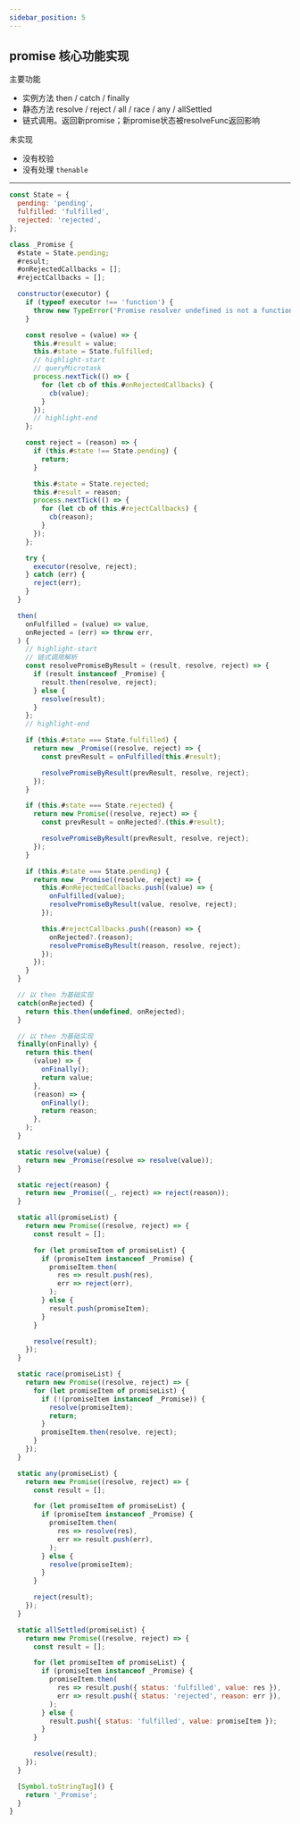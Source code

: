 ```yaml
---
sidebar_position: 5
---
```


## promise 核心功能实现

主要功能

- 实例方法 then / catch / finally
- 静态方法 resolve / reject / all / race / any / allSettled
- 链式调用。返回新promise；新promise状态被resolveFunc返回影响

未实现

- 没有校验
- 没有处理 `thenable`

---

```javascript title="javascript" showLineNumbers
const State = {
  pending: 'pending',
  fulfilled: 'fulfilled',
  rejected: 'rejected',
};

class _Promise {
  #state = State.pending;
  #result;
  #onRejectedCallbacks = [];
  #rejectCallbacks = [];

  constructor(executor) {
    if (typeof executor !== 'function') {
      throw new TypeError('Promise resolver undefined is not a function');
    }

    const resolve = (value) => {
      this.#result = value;
      this.#state = State.fulfilled;
      // highlight-start
      // queryMicrotask
      process.nextTick(() => {
        for (let cb of this.#onRejectedCallbacks) {
          cb(value);
        }
      });
      // highlight-end
    };

    const reject = (reason) => {
      if (this.#state !== State.pending) {
        return;
      }

      this.#state = State.rejected;
      this.#result = reason;
      process.nextTick(() => {
        for (let cb of this.#rejectCallbacks) {
          cb(reason);
        }
      });
    };

    try {
      executor(resolve, reject);
    } catch (err) {
      reject(err);
    }
  }

  then(
    onFulfilled = (value) => value,
    onRejected = (err) => throw err,
  ) {
    // highlight-start
    // 链式调用解析
    const resolvePromiseByResult = (result, resolve, reject) => {
      if (result instanceof _Promise) {
        result.then(resolve, reject);
      } else {
        resolve(result);
      }
    };
    // highlight-end

    if (this.#state === State.fulfilled) {
      return new _Promise((resolve, reject) => {
        const prevResult = onFulfilled(this.#result);

        resolvePromiseByResult(prevResult, resolve, reject);
      });
    }

    if (this.#state === State.rejected) {
      return new Promise((resolve, reject) => {
        const prevResult = onRejected?.(this.#result);

        resolvePromiseByResult(prevResult, resolve, reject);
      });
    }

    if (this.#state === State.pending) {
      return new _Promise((resolve, reject) => {
        this.#onRejectedCallbacks.push((value) => {
          onFulfilled(value);
          resolvePromiseByResult(value, resolve, reject);
        });

        this.#rejectCallbacks.push((reason) => {
          onRejected?.(reason);
          resolvePromiseByResult(reason, resolve, reject);
        });
      });
    }
  }

  // 以 then 为基础实现
  catch(onRejected) {
    return this.then(undefined, onRejected);
  }

  // 以 then 为基础实现
  finally(onFinally) {
    return this.then(
      (value) => {
        onFinally();
        return value;
      },
      (reason) => {
        onFinally();
        return reason;
      },
    );
  }

  static resolve(value) {
    return new _Promise(resolve => resolve(value));
  }

  static reject(reason) {
    return new _Promise((_, reject) => reject(reason));
  }

  static all(promiseList) {
    return new Promise((resolve, reject) => {
      const result = [];

      for (let promiseItem of promiseList) {
        if (promiseItem instanceof _Promise) {
          promiseItem.then(
            res => result.push(res),
            err => reject(err),
          );
        } else {
          result.push(promiseItem);
        }
      }

      resolve(result);
    });
  }

  static race(promiseList) {
    return new Promise((resolve, reject) => {
      for (let promiseItem of promiseList) {
        if (!(promiseItem instanceof _Promise)) {
          resolve(promiseItem);
          return;
        }
        promiseItem.then(resolve, reject);
      }
    });
  }

  static any(promiseList) {
    return new Promise((resolve, reject) => {
      const result = [];

      for (let promiseItem of promiseList) {
        if (promiseItem instanceof _Promise) {
          promiseItem.then(
            res => resolve(res),
            err => result.push(err),
          );
        } else {
          resolve(promiseItem);
        }
      }

      reject(result);
    });
  }

  static allSettled(promiseList) {
    return new Promise((resolve, reject) => {
      const result = [];

      for (let promiseItem of promiseList) {
        if (promiseItem instanceof _Promise) {
          promiseItem.then(
            res => result.push({ status: 'fulfilled', value: res }),
            err => result.push({ status: 'rejected', reason: err }),
          );
        } else {
          result.push({ status: 'fulfilled', value: promiseItem });
        }
      }

      resolve(result);
    });
  }

  [Symbol.toStringTag]() {
    return '_Promise';
  }
}
```
